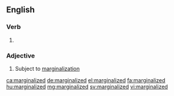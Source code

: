 ==English==

===Verb===
{{head|en|verb form}}

# {{en-past of|marginalize}}

===Adjective===
{{en-adj}}

# Subject to [[marginalization]]

[[ca:marginalized]]
[[de:marginalized]]
[[el:marginalized]]
[[fa:marginalized]]
[[hu:marginalized]]
[[mg:marginalized]]
[[sv:marginalized]]
[[vi:marginalized]]